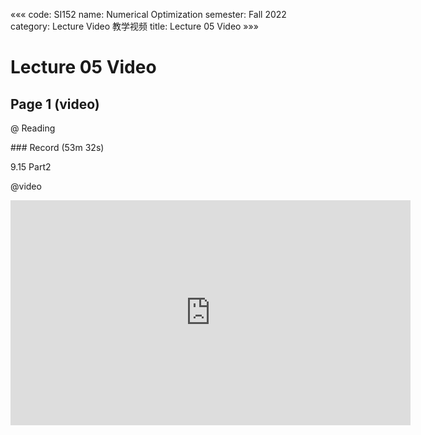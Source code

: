 «««
code: SI152
name: Numerical Optimization
semester: Fall 2022
category: Lecture Video 教学视频
title: Lecture 05 Video
»»»

# Lecture 05 Video

## Page 1 (video)

@ Reading

<div class="markdown-body">
### Record (53m 32s)

9.15 Part2
</div>

@video

<iframe src="https://sbbrisk.com/e/wgmhqmi6lxdd.html" frameborder=0 marginwidth=0 marginheight=0 scrolling=no width=640 height=360 allowfullscreen></iframe>
